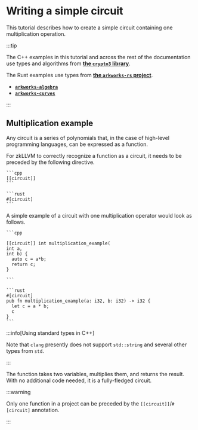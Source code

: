 
# Writing a simple circuit

This tutorial describes how to create a simple circuit containing one multiplication operation.

:::tip

The C++ examples in this tutorial and across the rest of the documentation use types and algorithms from [**the `crypto3` library**](https://github.com/NilFoundation/crypto3).

The Rust examples use types from [**the `arkworks-rs` project**](https://github.com/arkworks-rs).

- [**`arkworks-algebra`**](https://github.com/NilFoundation/arkworks-algebra.git)
- [**`arkworks-curves`**](https://github.com/NilFoundation/arkworks-curves.git)

:::

## Multiplication example

Any circuit is a series of polynomials that, in the case of high-level programming languages, can be expressed as a function.

For zkLLVM to correctly recognize a function as a circuit, it needs to be preceded by the following directive.

<Tabs groupId='language'>
  <TabItem value='cpp' label='C++'>

    ```cpp
    [[circuit]]
    ```

  </TabItem>

  <TabItem value='rust' label='Rust'>

    ```rust
    #[circuit]
    ```

  </TabItem>
</Tabs>

A simple example of a circuit with one multiplication operator would look as follows.

<Tabs groupId='language'>
  <TabItem value='cpp' label='C++'>

    ```cpp

    [[circuit]] int multiplication_example(
    int a,
    int b) {
      auto c = a*b;
      return c;
    }

    ```

  </TabItem>

  <TabItem value='rust' label='Rust'>

    ```rust
    #[circuit]
    pub fn multiplication_example(a: i32, b: i32) -> i32 {
      let c = a * b;
      c
    }
    ```

  </TabItem>
</Tabs>

:::info[Using standard types in C++]

Note that `clang` presently does not support `std::string` and several other types from `std`.

:::

The function takes two variables, multiplies them, and returns the result. With no additional code needed, it is a fully-fledged circuit.

:::warning

Only one function in a project can be preceded by the `[[circuit]]`/`#[circuit]` annotation.

:::


